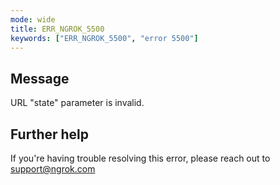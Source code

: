 ```yaml
---
mode: wide
title: ERR_NGROK_5500
keywords: ["ERR_NGROK_5500", "error 5500"]
---
```


## Message

URL "state" parameter is invalid.

## Further help

If you're having trouble resolving this error, please reach out to [support@ngrok.com](mailto:support@ngrok.com?subject=Help%20with%20ERR_NGROK_5500)
